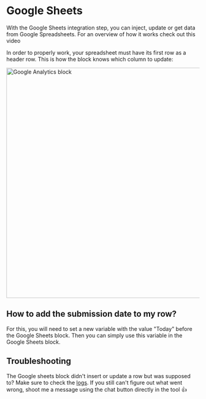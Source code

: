 
# Google Sheets

With the Google Sheets integration step, you can inject, update or get data from Google Spreadsheets. For an overview of how it works check out this video

<YoutubeEmbed videoId="UjlZvlqg6mA" />

In order to properly work, your spreadsheet must have its first row as a header row. This is how the block knows which column to update:

<img
  src="/img/blocks/integrations/spreadsheet-format.png"
  width="600"
  alt="Google Analytics block"
/>

## How to add the submission date to my row?

For this, you will need to set a new variable with the value "Today" before the Google Sheets block. Then you can simply use this variable in the Google Sheets block.

## Troubleshooting

The Google sheets block didn't insert or update a row but was supposed to? Make sure to check the [logs](/editor/results). If you still can't figure out what went wrong, shoot me a message using the chat button directly in the tool 👍
